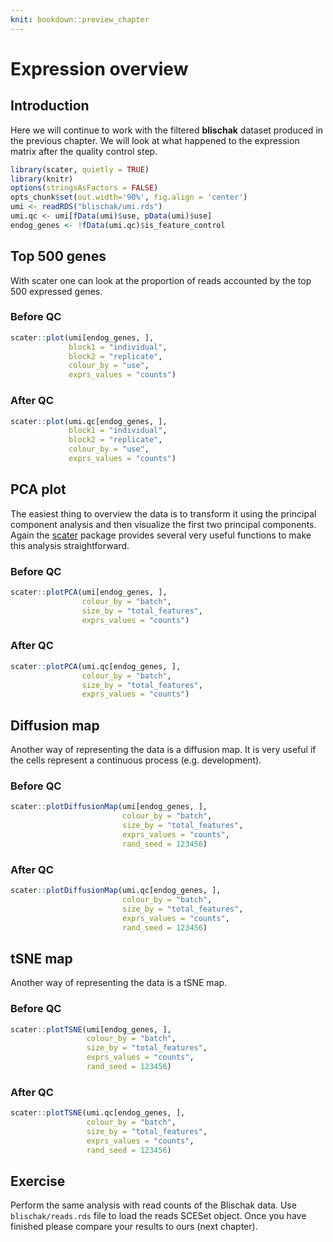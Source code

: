 ```yaml
---
knit: bookdown::preview_chapter
---
```


# Expression overview

## Introduction

Here we will continue to work with the filtered __blischak__ dataset produced in the previous chapter. We will look at what happened to the expression matrix after the quality control step.

```r
library(scater, quietly = TRUE)
library(knitr)
options(stringsAsFactors = FALSE)
opts_chunk$set(out.width='90%', fig.align = 'center')
umi <- readRDS("blischak/umi.rds")
umi.qc <- umi[fData(umi)$use, pData(umi)$use]
endog_genes <- !fData(umi.qc)$is_feature_control
```

## Top 500 genes

With scater one can look at the proportion of reads accounted by the top 500 expressed genes.

### Before QC

```r
scater::plot(umi[endog_genes, ],
             block1 = "individual",
             block2 = "replicate",
             colour_by = "use",
             exprs_values = "counts")
```

### After QC

```r
scater::plot(umi.qc[endog_genes, ],
             block1 = "individual",
             block2 = "replicate",
             colour_by = "use",
             exprs_values = "counts")
```

## PCA plot

The easiest thing to overview the data is to transform it using the principal component analysis and then visualize the first two principal components. Again the [scater](https://github.com/davismcc/scater) package provides several very useful functions to make this analysis straightforward.

### Before QC

```r
scater::plotPCA(umi[endog_genes, ],
                colour_by = "batch",
                size_by = "total_features",
                exprs_values = "counts")
```

### After QC

```r
scater::plotPCA(umi.qc[endog_genes, ],
                colour_by = "batch",
                size_by = "total_features",
                exprs_values = "counts")
```

## Diffusion map

Another way of representing the data is a diffusion map. It is very useful if the cells represent a continuous process (e.g. development).

### Before QC

```r
scater::plotDiffusionMap(umi[endog_genes, ],
                         colour_by = "batch",
                         size_by = "total_features",
                         exprs_values = "counts",
                         rand_seed = 123456)
```

### After QC

```r
scater::plotDiffusionMap(umi.qc[endog_genes, ],
                         colour_by = "batch",
                         size_by = "total_features",
                         exprs_values = "counts",
                         rand_seed = 123456)
```

## tSNE map

Another way of representing the data is a tSNE map.

### Before QC

```r
scater::plotTSNE(umi[endog_genes, ],
                 colour_by = "batch",
                 size_by = "total_features",
                 exprs_values = "counts",
                 rand_seed = 123456)
```

### After QC

```r
scater::plotTSNE(umi.qc[endog_genes, ],
                 colour_by = "batch",
                 size_by = "total_features",
                 exprs_values = "counts",
                 rand_seed = 123456)
```

## Exercise

Perform the same analysis with read counts of the Blischak data. Use `blischak/reads.rds` file to load the reads SCESet object. Once you have finished please compare your results to ours (next chapter).

